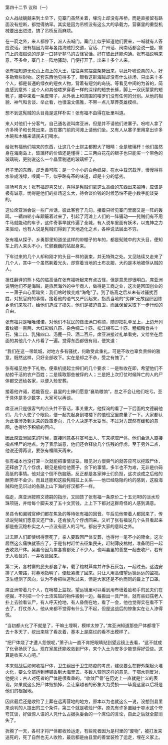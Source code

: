 

第四十二节 议和（一）

众人战战兢兢来到土垒下，见寨门虽然关着，壕沟上却没有吊桥，而是直接留有路面没有挖断，都觉得纳罕。其实是因为吊桥没有这么大的承载力，营寨里的重型机械要出出进进，搞了吊桥反而麻烦。

在一箭之外，来人都停下，派人去喊门。寨门上似乎知道他们要来，一喊就有人答应说话。张有福因为常与各路海贼打交道，官话、广州话、闽南话都会说一些。寨门上的海贼说的却是一口非驴非马的古怪官话。好在彼此还能沟通。张有福说明来意，不多会，寨门上一阵地骚动，门便打开了。出来十多个人来。

张有福知道无论山上海上的大王，往往喜欢摆些架势出来，以此吓唬说票的人，好多勒索些财物。这套东西他见得多了，眼看这群海贼却没有什么排场，只出来十多个人，都是普通的绿衣的短衣人物，背着有短剑的鸟铳。等看见中间的为首的，简直感到意外：这个人和其他喽罗穿着一样的深绿的短衣长裤，脚上一双灰蒙蒙的短靴子，腰中束着一条皮带子，从外表上和周围的喽罗们没有任何的分别。从他的相貌、神气和言谈、举止看，也很温文儒雅，不带一点儿草莽英雄模样。

想不到这髡贼的头目竟是这样朴实！张有福不由得在肚里叫道。

来人对他们十分客气，自己通名说叫席亚洲，但是并不请他们进寨子。吩咐人拿了许多椅子和长凳出来，放在寨门前的河滩上请他们坐。又有人从寨子里用拿出许多木碗和木桶来请民夫们喝水。

给张有福他们端来的东西，让这几个土财主都瞪大了眼睛：全是玻璃杯！他们虽然身在海南岛上，玻璃杯的价值还是懂得：二三两白花花的银子也只能买一个带色的玻璃碗，更别说这么一个晶莹剔透的玻璃杯了。

杯子里的东西，却乏善可陈：是一个小小的白色纸袋，在水中载沉载浮，慢慢得将水染成浅绿，嗅闻一下，似乎略有茶的味道，却是十分的低劣。

排场可真大！张有福即喜又忧，喜得是髡贼们拿这么高级的东西出来招待，应该是极有诚意，忧得是他们的排场这么大，待会谈价钱的时候恐怕不是小数字能谈妥的。

这位席亚洲会说一些广州话，彼此客套了几句。接着只听见寨门里面又是一阵的轰鸣，一辆四轮小车颠簸着过来了，引起了河滩上人们的一阵骚动――髡贼们有不用牛马就能动的车子，这件奇事早就传遍了全城，有人说车里面有妖术，以鬼神之力来驱动，也有人说是髡贼们得到了天地造化之术，各种说法层出不穷。

张有福从探子、乡勇那里知道坐这样的带棚子的车的，都是髡贼中的大头目，便知车上的人来头不小，忙颤巍巍的站起身来。

下车过来的几个人却和刚才的头目一样的装束，并无特殊之处。又见陆续又走来了几个人，其中一个虽然剃着光头，却穿着当地的土布衣服，大约是本地被俘从贼的人。

担任翻译的熊卜佑的临高话在张有福听起来有点古怪，但是意思却很明白。席亚洲说明他们不是海贼，是旅居海外的中华商人，做得是工商之业，这次是回国创业的－－萧子山心里暗笑：我们啥时候变成“海龟”了。到了临高之后从未有过骚扰百姓，对抗官府的事情。接着他的语气又严厉起来，指责当地的“劣绅”无故组织团练乡勇们来攻打，给他们造成了损失，他们是被迫自卫，而且保留采取下一步行动的自由。

张有福只是唯唯诺诺，对他们不扰民的做法满口称颂，随即把礼单呈上，上边开列着纹银一百两、大红彩缎八匹、杂色绸二十匹、松江棉布二十匹、粗细粮食共十石、猪二口、乳猪四口、汤鹿一只、酒二百斤。席亚洲接过礼单看完，又给坐在后面的其他几个人传看了一遍。觉得东西都很有用，便笑道：

“我们在这一带筑城，对地方多有骚扰，何敢受此重礼。可是不收也辜负贵绅的雅意，既然这样，只好全部收下。实在是却之不恭，受之有愧了。”

张有福见他手下礼物，便乘机提起士绅们的几个要求：一是秋收在即，希望他们不劫掠干活的农户百姓；二是赎取那些被俘的人；三是把上次打仗时候阵亡的人的尸体都交还给各家，以便入殓安葬。

接着他许诺，若能答应，县里的士绅们愿意“襄助粮饷”，总之不会让他们吃亏。至于具体是多少数字，大家可以再谈。

席亚洲只是很客气的点头并不答话，事关重大，他探询的看了一下后面的文德嗣他们，几个人使了个眼色，便一起先起身到塔楼下的值班室里商量了一下。大家都认为此事涉及到未来的政策走向，几个人决定不太妥当。不过对方既然有缓和的意图，也得给予积极的回应。

因此席亚洲回来的时候，直接同意各村寨可出人、车来挖取尸体。他们会派人直接指点埋尸的地点。为了表示诚意，他们还会释放几个伤残的俘虏，至于另外二点，他说还得再议，要张有福隔天再来。

张有福本也没打算一次就能把事情谈妥。眼见对方很爽气的就答应可以挖取尸体，还释放了几个俘虏，眼见是极给他面子，余下的事情，多半也不为难，无非是价码高低的事情。他对这个倒不伤脑筋，反正都是各家绅士们负担，这次谈成之后他的酬劳却不会少。而且还能和这股髡贼拉上关系――他已经隐隐约约的感到，这股海贼和他见识过的各路上山下海的好汉都不一样。

临走，席亚洲按照文德嗣的指示，又回馈了张有福一条原价二十五元RB的淡水珍珠项链，并给每个脚夫发了五十文赏钱，上上下下都对这群奇怪的人感到满意。

吴县令和阖城官绅们都在焦急的等待张有福的回音。午后见他带着人都回来了，传话说髡贼们愿意交还尸体，还肯放几个俘虏回来。又听了张有福说几个头目看起来都是些沉稳朴实之人一点没有匪人的习气。都出乎大家的意料之外。

过去匪人们即使绑得票死了，亲人要取回尸体安葬，也得付一笔不小的赎金。这次居然这么痛快就答应了，于是各村赶忙去征集民夫，赶制薄皮棺材，准备明日一起去收敛尸体。吴县令因为累各寨都死了不少人，也叫县里的善堂一起去收尸，若有无人收敛的，一并收敛回来。

第二天，各村寨的民夫都套了车，载了棺材芦席并许多石灰包，一起过去。这边安排了人带路，将墓地指明了，便赶紧撤了回来。只让人用高倍望远镜远远的监视。卫生组测了风向，认为不会把味道吹过来，但是大家还是不约而同的戴上了口罩。

席亚洲带着几个人，在哨楼上监视，望远镜里可以看到用布缠着脸和手的民夫们在挖掘，不时把一个个土渍斑斑的物件搬到一边。每搬出一具尸体，就有些妇孺老人扑上去验看认尸，有人呼天抢地，有人昏倒在地，看了一会，他也觉得实在看不下去了，打仗杀人，他从来都不觉得有什么了不起，但是这战后的惨象实在让人渗得慌。

“当初都火化了不就是了，干嘛土埋啊，模样太惨了。”席亚洲知道那些尸体都埋下去十多天了，挖出来除了看衣着，基本上是腐烂的看不出模样了。

“把尸体烧了才遭人怨恨呢，”萧子山一直不肯把眼睛贴到望远镜上去看，“这不就成了化骨扬灰了么。现在家属还能收敛到尸体，来个入土为安多少能觉得好受些。这算是收买人心吧。”

本来就战后如何收拾尸体，卫生组出于卫生防疫的考虑，建议要么在野外架起火堆火化，要么全部运到博铺丢到大海里去。多数人赞同这样的意见，于鄂水则反对，他提出：古人对死者的尸体是很看重的。“收敛尸骨”在历史上一直就是仁义的表现。如果就这么把尸体毁损掉，会让穿越者的形象大为受损――毕竟这里以后将是他们的根据地。

因此最后还是收殓了土葬在远离营地的地方，原本以为也就这么一说，没想到县里来谈判的人提出的三个条件，第三个就是收殓尸体，原先有许多置疑于鄂水这个夸夸其谈，好做惊人语的人凭什么占据执委会的一个席位的言论，自此之后就全部消失了。

折腾了一天，各村才将尸体都收殓运走，有些死者因为是村里的“废物”，被打发来送死的，死了自然也无人收殓，最后都是由县里的善堂装殓了运走，埋在义冢上。

